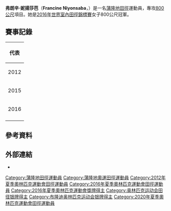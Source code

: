 {{Infobox sportsperson
| name                      = Francine Niyonsaba
| image                     = ISTAF Berlin 2012 - 800m.jpg
| image_size                = 
| alt                       = 
| caption                   = 
| real_name                 = 
| native_name               = 
| native_name_lang          = 
| romanizedname             = 
| english_name              = 
| birth_name                = 
| nationality               = {{BDI}}
| national_team             = {{BDI}}
| ethnicity                 = 
| hometown                  = 
| citizenship               = 
| birth_date                = {{Birth date and age|year=1993|month=5|day=5}}
| birth_place               = {{BDI}}
| death_date                = 
| death_place               = 
| resting_place             = 
| resting_place_coordinates = 
| monuments                 = 
| residence                 = {{BDI}}
| education                 = 
| alma_mater                = 
| occupation                = 
| years_active              = 2012 -
| agent                     = 
| height                    = {{height|m=1.66}}
| weight                    = {{weight|kg=60}}
| spouse                    = 
| country                   = {{BDI}}
| sport                     = 田徑
| position                  = 
| shoots                    = 
| catches                   = 
| disability                = 
| disability_class          = 
| weight_class              = 
| weight_class_type         = 
| rank                      = 
| event                     = 短跑、中長跑
| collegeteam               = 
| league                    = 
| league_type               = 
| team                      = 
| former_partner            = 
| coach                     = 
| retired                   = 
| coaching                  = 
| worlds                    = 
{{ubl
|'''2013年IAAF鑽石聯賽上海站'''：800公尺第一名
|'''2016年世界室內田徑錦標賽'''：800公尺第一名
|'''2017年世界田徑錦標賽'''：800公尺第二名
|'''2018年世界室內田徑錦標賽'''：800公尺第一名
|'''2018年IAAF鑽石聯賽巴黎站'''：800公尺第二名
|'''2018年IAAF鑽石聯賽Rabat站'''：800公尺第一名
}}
| regionals                 = 
{{ubl
|'''2012年非洲田徑錦標賽'''：800公尺第一名
}}
| nationals                 = 
{{ubl
|'''2013年Prefontaine經典賽'''：800公尺第一名
|'''2017年Prefontaine經典賽'''：800公尺第三名
|'''2017年ISTAF Berlin'''：600公尺第三名
|'''2018年Prefontaine經典賽'''：800公尺第三名
|'''2018年Bislett運動會'''：800公尺第二名
|'''2018年Montreuil田徑賽'''：800公尺第一名
}}
| olympics                  = 
{{ubl
|'''2012年夏季奧林匹克運動會'''：800公尺第六名
|'''2016年夏季奧林匹克運動會'''：800公尺第二名
}}
| paralympics               = 
| commonwealth              = 
| highestranking            = 
| pb                        = 
{{ubl
|'''400公尺'''：53.48秒 （2018年）
|'''600公尺'''：1分23.18秒 （2017年 '''全國紀錄'''）
|'''800公尺'''：1分55.47秒 （2017年 '''全國紀錄'''）
}}
| medaltemplates            = 
{{MedalCountry|{{BDI}}}}
{{MedalSport|女子田徑}}
{{MedalCompetition|非洲田徑錦標賽}}
{{MedalGold|2012年貝南新港|800公尺}}
{{MedalCompetition|IAAF鑽石聯賽上海站}}
{{MedalGold|2013年中國上海市|800公尺}}
{{MedalCompetition|Prefontaine經典賽}}
{{MedalGold|2013年美國俄勒岡州雷恩縣尤金|800公尺}}
{{MedalBronze|2017年美國俄勒岡州雷恩縣尤金|800公尺}}
{{MedalBronze|2018年美國俄勒岡州雷恩縣尤金|800公尺}}
{{MedalCompetition|世界室內田徑錦標賽}}
{{MedalGold|2016年美國俄勒岡州波特蘭|800公尺}}
{{MedalGold|2018年英國英格蘭伯明罕|800公尺}}
{{MedalCompetition|夏季奧林匹克運動會}}
{{MedalSilver|2016年巴西里約熱內盧|800公尺}}
{{MedalCompetition|世界田徑錦標賽}}
{{MedalSilver|2017年英國英格蘭倫敦|800公尺}}
{{MedalCompetition|ISTAF Berlin}}
{{MedalBronze|2017年德國柏林|600公尺}}
{{MedalCompetition|Bislett運動會}}
{{MedalSilver|2018年挪威奧斯陸|800公尺}}
{{MedalCompetition|Montreuil田徑賽}}
{{MedalGold|2018年法國Montreuil田徑賽|800公尺}}
{{MedalCompetition|IAAF鑽石聯賽巴黎站}}
{{MedalSilver|2018年法國巴黎|800公尺}}
{{MedalCompetition|IAAF鑽石聯賽Rabat站}}
{{MedalGold|2018年摩洛哥Rabat|800公尺}}
| show-medals               = 
| updated                   = 2018年5月27日
}}
'''弗朗辛·妮揚莎芭'''（'''Francine Niyonsaba'''，{{bd|1993年|5月5日||}}）是一名[[蒲隆地|蒲隆地]][[田徑|田徑]]運動員，專攻[[800公尺賽跑|800公尺]]項目。她是[[2016年世界室內田徑錦標賽|2016年世界室內田徑錦標賽]]女子800公尺冠軍。

== 賽事記錄 ==
{| {{AchievementTable|Event=yes}}
|-
! colspan="6" | 代表 {{BDI}}
|-
|rowspan=2|2012
|{{link-en|2012年非洲田徑錦標賽|2012 African Championships in Athletics|非洲錦標賽}}
|[[貝南|貝南]][[波多諾伏|-{zh-hans:波多诺伏;zh-hk:波多諾伏;zh-tw:新港;}-]]
|bgcolor=gold | 冠軍
|800公尺
|1:59.11
|-
|[[2012年夏季奧林匹克運動會|奧林匹克運動會]]
|[[英國|英國]][[倫敦|倫敦]]
|第7名
|800公尺
|[[2012年夏季奧林匹克運動會田徑女子800公尺比賽|1:59.63]]
|-
|2015
|[[2015年非洲運動會|非洲運動會]]
|[[剛果共和國|剛果共和國]][[布拉薩|布拉薩]]
| - 
|800公尺
|DNS
|-
|rowspan=2|2016
|[[2016年世界室內田徑錦標賽|世界室內錦標賽]]
|[[美國|美國]][[波特蘭|波特蘭]]
|bgcolor=gold | 冠軍
|800公尺
|2:00.01
|-
|[[2012年夏季奧林匹克運動會|奧林匹克運動會]]
|[[巴西|巴西]][[里约热内卢|里约热内卢]]
|bgcolor=silver | 亞軍
|800公尺
|1:56.49
|-
|}

== 參考資料 ==
{{Reflist}}

== 外部連結 ==
*{{IAAF name|273769}}

{{DEFAULTSORT:Niyonsaba, Francine}}
[[Category:蒲隆地田徑運動員|Category:蒲隆地田徑運動員]]
[[Category:蒲隆地奧運田徑運動員|Category:蒲隆地奧運田徑運動員]]
[[Category:2012年夏季奧林匹克運動會田徑運動員|Category:2012年夏季奧林匹克運動會田徑運動員]]
[[Category:2016年夏季奧林匹克運動會田徑運動員|Category:2016年夏季奧林匹克運動會田徑運動員]]
[[Category:2016年夏季奧林匹克運動會獎牌得主|Category:2016年夏季奧林匹克運動會獎牌得主]]
[[Category:奥林匹克运动会田径银牌得主|Category:奥林匹克运动会田径银牌得主]]
[[Category:布隆迪奥林匹克运动会银牌得主|Category:布隆迪奥林匹克运动会银牌得主]]
[[Category:2020年夏季奧林匹克運動會田徑運動員|Category:2020年夏季奧林匹克運動會田徑運動員]]